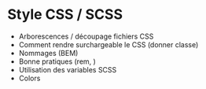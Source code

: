 
<Meta title='Développement/Bonnes pratiques/Style CSS' />

# Style CSS / SCSS

- Arborescences / découpage fichiers CSS
- Comment rendre surchargeable le CSS (donner classe)
- Nommages (BEM)
- Bonne pratiques (rem, )
- Utilisation des variables SCSS
- Colors
